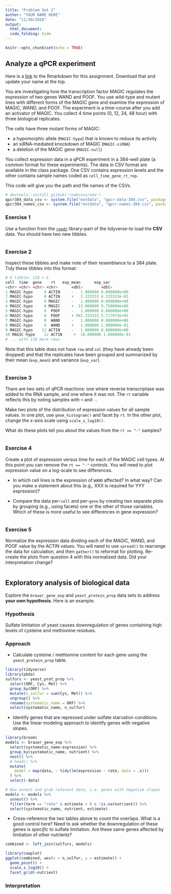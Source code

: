 ```yaml
---
title: "Problem Set 2"
author: "YOUR NAME HERE"
date: "11/30/2018"
output:
  html_document:
  code_folding: hide
---
```

  
```r
knitr::opts_chunk$set(echo = TRUE)
```

## Analyze a qPCR experiment

Here is a [link](https://raw.githubusercontent.com/IDPT7810/practical-data-analysis/master/vignettes/problem-set-2.Rmd) to the Rmarkdown for this assignment. Download that and update your name at the top.

You are investigating how the transcription factor MAGIC regulates the expression of two genes WAND and POOF. You use wild-type and mutant lines with different forms of the MAGIC gene and examine the expression of MAGIC, WAND, and POOF. The experiment is a time-course after you add an activator of MAGIC. You collect 4 time points (0, 12, 24, 48 hour) with three biological replicates.

The cells have three mutant forms of MAGIC:
  
+ a hypomorphic allele (`MAGIC-hypo`) that is known to reduce its activity
+ an siRNA-mediated knockdown of MAGIC (`MAGIC-siRNA`)
+ a deletion of the MAGIC gene (`MAGIC-null`)

You collect expression data in a qPCR experiment in a 384-well plate (a common format for these experiments). The data in CSV format are available in the class package. One CSV contains expression levels and the other contains sample names coded as `cell_time_gene_rt_rep`.

This code will give you the path and file names of the CSVs.

```r
# devtools::install_github('rnabioco/eda')
qpcr384_data_csv <- system.file("extdata", "qpcr-data-384.csv", package = 'pbda')
qpcr384_names_csv <- system.file("extdata", "qpcr-names-384.csv", package = 'pbda')
```

### Exercise 1

Use a function from the [`readr`](http://readr.tidyverse.org/) library--part of the tidyverse--to load the **CSV** data. You should have two new tibbles.

```r
```

### Exercise 2

Inspect these tibbles and make note of their resemblance to a 384 plate. Tidy these tibbles into this format:
  
```r
# A tibble: 128 x 6
cell  time  gene    rt   exp_mean      exp_var
<chr> <chr> <chr> <chr>      <dbl>        <dbl>
1 MAGIC-hypo     0 ACTIN     -   1.000000 0.000000e+00
2 MAGIC-hypo     0 ACTIN     +   2.333333 4.133333e-01
3 MAGIC-hypo     0 MAGIC     -   1.000000 0.000000e+00
4 MAGIC-hypo     0 MAGIC     +  13.000000 9.750000e+00
5 MAGIC-hypo     0  POOF     -   1.000000 0.000000e+00
6 MAGIC-hypo     0  POOF     + 981.333333 5.717973e+05
7 MAGIC-hypo     0  WAND     -   1.000000 0.000000e+00
8 MAGIC-hypo     0  WAND     +   1.000000 1.900000e-01
9 MAGIC-hypo    12 ACTIN     -   1.000000 0.000000e+00
10 MAGIC-hypo    12 ACTIN     +  10.000000 1.600000e-01
# ... with 118 more rows
```

Note that this table does not have `row` and `col` (they have already been dropped) and that the replicates have been grouped and summarized by their mean (`exp_mean`) and variance (`exp_var`).

```r
```

### Exercise 3

Thare are two sets of qPCR reactions: one where reverse transcriptase was added to the RNA sample, and one where it was not. The `rt` variable reflects this by noting samples with `+` and `-`.

Make two plots of the distribution of expression values for all sample values. In one plot, use `geom_histogram()` and facet by `rt`. In the other plot, change the x-axis scale using `scale_x_log10()`.

What do these plots tell you about the values from the `rt == "-"` samples?
  
```r
```

### Exercise 4

Create a plot of expression versus time for each of the MAGIC cell types. At this point you can remove the `rt == "-"` controls. You will need to plot expression value on a log-scale to see differences.

+ In which cell lines is the expression of `WAND` affected? In what way? Can you make a statement about this (e.g., XXX is required for YYY expression)?
  
+ Compare the data per-`cell` and per-`gene` by creating two separate plots by grouping (e.g., using facets) one or the other of those variables. Which of these is more useful to see differences in gene expression?
  
```r
```

### Exercise 5

Normalize the expression data dividing each of the MAGIC, WAND, and POOF value by the ACTIN values. You will need to use `spread()` to rearrange the data for calculation, and then `gather()` to reformat for plotting. Re-create the plots from question 4 with this normalized data. Did your interpretation change?
  
```r
```

## Exploratory analysis of biological data

Explore the `brauer_gene_exp` and `yeast_protein_prop` data sets to address **your own hypothesis**. Here is an example.

### Hypothesis

Sulfate limitation of yeast causes downregulation of genes containing high levels of cysteine and methionine residues.

### Approach

+ Calculate cysteine / methionine content for each gene using the `yeast_protein_prop` table.

```r
library(tidyverse)
library(pbda)
sulfurs <- yeast_prot_prop %>%
  select(ORF, Cys, Met) %>%
  group_by(ORF) %>%
  mutate(n_sulfur = sum(Cys, Met)) %>%
  ungroup() %>%
  rename(systematic_name = ORF) %>%
  select(systematic_name, n_sulfur)
```

+ Identify genes that are repressed under sulfate starvation conditions. Use the linear modeling approach to identify genes with negative slopes.

```r
library(broom)
models <- brauer_gene_exp %>%
  select(systematic_name:expression) %>%
  group_by(systematic_name, nutrient) %>%
  nest() %>%
  # head() %>% 
  mutate(
    model = map(data, ~ tidy(lm(expression ~ rate, data = .x)))
  ) %>%
  select(-data)

# Now unnest and grab relevant data, i.e. genes with negative slopes
models <- models %>%
  unnest() %>%
  filter(term == "rate" & estimate < 0 & !is.na(nutrient)) %>%
  select(systematic_name, nutrient, estimate)
```

+ Cross-reference the two tables above to count the overlaps. What is a good control here? Need to ask whether the downregulation of these genes is *specific* to sulfate limitation. Are these same genes affected by limitation of other nutrients?

```r
combined <- left_join(sulfurs, models)

library(cowplot)
ggplot(combined, aes(x = n_sulfur, y = estimate)) +
  geom_point() +
  scale_x_log10() +
  facet_grid(~nutrient)
```

### Interpretation


